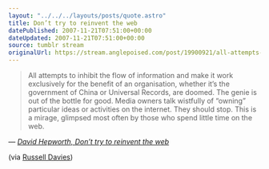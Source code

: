 ```yaml
---
layout: "../../../layouts/posts/quote.astro"
title: Don’t try to reinvent the web
datePublished: 2007-11-21T07:51:00+00:00
dateUpdated: 2007-11-21T07:51:00+00:00
source: tumblr stream
originalUrl: https://stream.anglepoised.com/post/19900921/all-attempts-to-inhibit-the-flow-of-information
---
```


> All attempts to inhibit the flow of information and make it work exclusively for the benefit of an organisation, whether it&rsquo;s the government of China or Universal Records, are doomed. The genie is out of the bottle for good. Media owners talk wistfully of &ldquo;owning&rdquo; particular ideas or activities on the internet. They should stop. This is a mirage, glimpsed most often by those who spend little time on the web.

— <cite>[David Hepworth, _Don&rsquo;t try to reinvent the web_](http://www.guardian.co.uk/media/2007/nov/19/pressandpublishing.digitalmedia)</cite>

(via [Russell Davies](http://russelldavies.typepad.com/))

